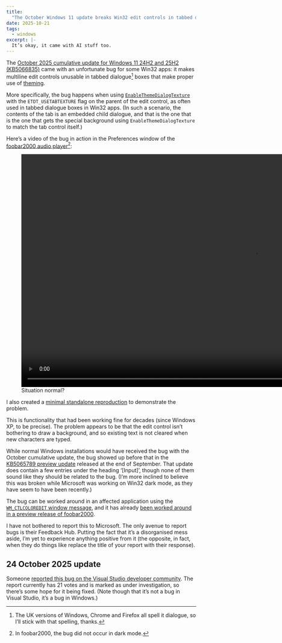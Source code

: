 ```yaml
---
title:
  "The October Windows 11 update breaks Win32 edit controls in tabbed dialogues"
date: 2025-10-21
tags:
  - windows
excerpt: |-
  It’s okay, it came with AI stuff too.
---
```



The
[October 2025 cumulative update for Windows 11 24H2 and 25H2 (KB5066835)](https://support.microsoft.com/en-gb/help/5066835)
came with an unfortunate bug for some Win32 apps: it makes multiline edit
controls unusable in tabbed dialogue[^1] boxes that make proper use of
[theming](https://learn.microsoft.com/en-gb/windows/win32/controls/visual-styles-overview).

More specifically, the bug happens when using
[`EnableThemeDialogTexture`](https://learn.microsoft.com/en-gb/windows/win32/api/uxtheme/nf-uxtheme-enablethemedialogtexture)
with the `ETDT_USETABTEXTURE` flag on the parent of the edit control, as often
used in tabbed dialogue boxes in Win32 apps. (In such a scenario, the contents
of the tab is an embedded child dialogue, and that is the one that is the one
that gets the special background using `EnableThemeDialogTexture` to match the
tab control itself.)

Here’s a video of the bug in action in the Preferences window of the
[foobar2000 audio player](https://www.foobar2000.org)[^2]:

<figure>
  <video width="1234" controls loop muted playsInline>
    <source src={foobar2000_preferences_mp4} type="video/mp4" />
  </video>
  <figcaption>Situation normal?</figcaption>
</figure>

I also created a
[minimal standalone reproduction](https://github.com/reupen/kb5066835-kb5065789-edit-control-repro)
to demonstrate the problem.

This is functionality that had been working fine for decades (since Windows XP,
to be precise). The problem appears to be that the edit control isn’t bothering
to draw a background, and so existing text is not cleared when new characters
are typed.

While normal Windows installations would have received the bug with the October
cumulative update, the bug showed up before that in the
[KB5065789 preview update](https://support.microsoft.com/en-gb/help/5065789)
released at the end of September. That update does contain a few entries under
the heading ‘\[Input\]’, though none of them sound like they should be related
to the bug. (I’m more inclined to believe this was broken while Microsoft was
working on Win32 dark mode, as they have seem to have been recently.)

The bug can be worked around in an affected application using the
[`WM_CTLCOLOREDIT` window message](https://learn.microsoft.com/en-gb/windows/win32/controls/wm-ctlcoloredit),
and it has already
[been worked around in a preview release of foobar2000](https://www.foobar2000.org/changelog-2.26-preview#2025-10-17).

I have not bothered to report this to Microsoft. The only avenue to report bugs
is their Feedback Hub. Putting the fact that it’s a disorganised mess aside, I’m
yet to experience anything positive from it (the opposite, in fact, when they do
things like replace the title of your report with their response).

## 24 October 2025 update

Someone
[reported this bug on the Visual Studio developer community](https://developercommunity.visualstudio.com/t/Recent-Windows-update-cause-multiline-ed/10986471).
The report currently has 21 votes and is marked as under investigation, so
there’s some hope for it being fixed. (Note though that it’s not a bug in Visual
Studio, it’s a bug in Windows.)

[^1]:
    The UK versions of Windows, Chrome and Firefox all spell it dialogue, so
    I’ll stick with that spelling, thanks.

[^2]: In foobar2000, the bug did not occur in dark mode.

